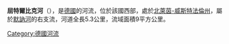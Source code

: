 {{Unreferenced|time=2020-08-05T01:52:51+00:00}}
{{Coord|51|28|52.36|N|8|25|3.26|E|display=title}}

'''屈特爾比克河'''（{{lang-de|Küttelbieke}}），是[[德國|德國]]的河流，位於該國西部，處於[[北萊茵-威斯特法倫州|北萊茵-威斯特法倫州]]，屬於[[默訥河|默訥河]]的右支流，河道全長5.3公里，流域面積9平方公里。

{{Germany-geo-stub}}
[[Category:德國河流|Category:德國河流]]